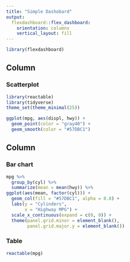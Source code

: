 ```yaml
---
title: "Simple Dashobard"
output: 
  flexdashboard::flex_dashboard:
    orientation: columns
    vertical_layout: fill
---
```


```r
library(flexdashboard)
```

Column {data-width=650}
-----------------------------------------------------------------------

### Scatterplot

```r
library(reactable)
library(tidyverse)
theme_set(theme_minimal(25))

ggplot(mpg, aes(displ, hwy)) +
  geom_point(color = "gray40") +
  geom_smooth(color = "#57DBC1")
```

Column {data-width=350}
-----------------------------------------------------------------------

### Bar chart

```r
mpg %>% 
  group_by(cyl) %>% 
  summarize(mean = mean(hwy)) %>%
ggplot(aes(mean, factor(cyl))) +
  geom_col(fill = "#57DBC1", alpha = 0.8) +
  labs(y = "Cylinders",
       x = "Highway MPG") +
  scale_x_continuous(expand = c(0, 0)) +
  theme(panel.grid.minor = element_blank(),
        panel.grid.major.y = element_blank())
```

### Table

```r
reactable(mpg)
```

